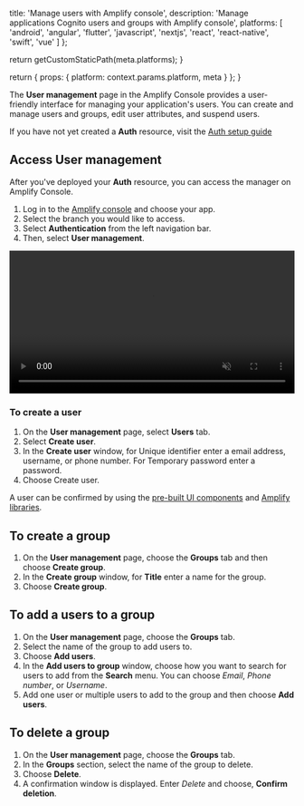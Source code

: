 
  title: 'Manage users with Amplify console',
  description:
    'Manage applications Cognito users and groups with Amplify console',
  platforms: [
    'android',
    'angular',
    'flutter',
    'javascript',
    'nextjs',
    'react',
    'react-native',
    'swift',
    'vue'
  ]
};

  return getCustomStaticPath(meta.platforms);
}

  return {
    props: {
      platform: context.params.platform,
      meta
    }
  };
}

The **User management** page in the Amplify Console provides a user-friendly interface for managing your application's users. You can create and manage users and groups, edit user attributes, and suspend users. 

If you have not yet created a **Auth** resource, visit the [Auth setup guide](/[platform]/build-a-backend/auth/set-up-auth/)

## Access User management

After you've deployed your **Auth** resource, you can access the manager on Amplify Console.

1. Log in to the [Amplify console](https://console.aws.amazon.com/amplify/home) and choose your app.
2. Select the branch you would like to access.
3. Select **Authentication** from the left navigation bar.
4. Then, select **User management**.

<video autoPlay={true} muted={true} loop={true} width="100%" playsInline={true}>
  <source src="/images/gen2/manage/user-manager.mp4" />
</video>

### To create a user

1. On the **User management** page, select **Users** tab.
2. Select **Create user**.
3. In the **Create user** window, for Unique identifier enter a email address, username, or phone number. For Temporary password enter a password.
4. Choose Create user.

<Callout>

A user can be confirmed by using the [pre-built UI components](/[platform]/build-a-backend/auth/connect-your-frontend/using-the-authenticator/) and [Amplify libraries](/[platform]/build-a-backend/auth/connect-your-frontend/sign-up/).

</Callout>

## To create a group

1. On the **User management** page, choose the **Groups** tab and then choose **Create group**.
2. In the **Create group** window, for **Title** enter a name for the group.
3. Choose **Create group**.


## To add a users to a group

1. On the **User management** page, choose the **Groups** tab.
2. Select the name of the group to add users to.
3. Choose **Add users**.
4. In the **Add users to group** window, choose how you want to search for users to add from the **Search** menu. You can choose _Email_, _Phone number_, or _Username_.
5. Add one user or multiple users to add to the group and then choose **Add users**.

## To delete a group

1. On the **User management** page, choose the **Groups** tab.
2. In the **Groups** section, select the name of the group to delete.
3. Choose **Delete**.
4. A confirmation window is displayed. Enter _Delete_ and choose, **Confirm deletion**.
